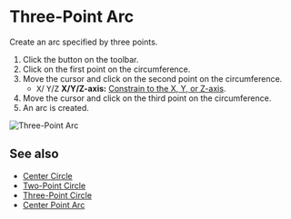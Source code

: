 
# Three-Point Arc

<Reference shortcut='' command='Three-Point Arc' button='Toolbar' />

Create an arc specified by three points.

1. Click the button <ButtonIcon type="button-three-point-arc" /> on the toolbar.
2. Click on the first point on the circumference.
3. Move the cursor and click on the second point on the circumference.
   - <kbd>X</kbd>/ <kbd>Y</kbd>/<kbd>Z</kbd> **X/Y/Z-axis:** [Constrain to the X, Y, or Z-axis](./sketching-essentials#constrain-to-an-axis).
4. Move the cursor and click on the third point on the circumference.
5. An arc is created.

![Three-Point Arc](/img/three-point-arc.gif)

## See also
- [Center Circle](./center-circle)
- [Two-Point Circle](./two-point-circle)
- [Three-Point Circle](./three-point-circle)
- [Center Point Arc](./center-point-arc)










